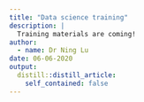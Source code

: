 ```yaml
---
title: "Data science training"
description: |
  Training materials are coming!
author:
  - name: Dr Ning Lu
date: 06-06-2020
output:
  distill::distill_article:
    self_contained: false
---
```





